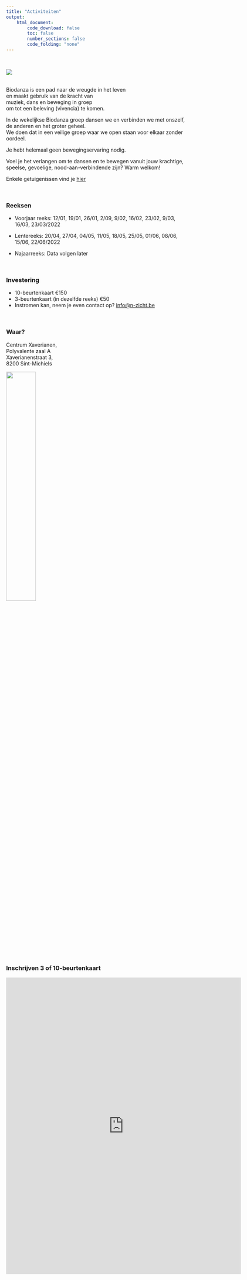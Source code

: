 ```yaml
---
title: "Activiteiten"
output:
    html_document:
        code_download: false
        toc: false
        number_sections: false
        code_folding: "none"
---
```


</br> 

![](./figs/2022-Biodanza-flyerWebsite.png)  

</br>
Biodanza is een pad naar de vreugde in het leven  
en maakt gebruik van de kracht van  
muziek, dans en beweging in groep  
om tot een beleving (vivencia) te komen.  

In de wekelijkse Biodanza groep dansen we en verbinden we met onszelf, de anderen en het groter geheel.   
We doen dat in een veilige groep waar we open staan voor elkaar zonder oordeel.

Je hebt helemaal geen bewegingservaring nodig.

Voel je het verlangen om te dansen en te bewegen vanuit jouw krachtige, speelse, gevoelige, nood-aan-verbindende zijn? Warm welkom!

Enkele getuigenissen vind je [hier](getuigenissen.html)

</br>

### Reeksen

- Voorjaar reeks: 12/01, 19/01, 26/01, 2/09, 9/02, 16/02, 23/02, 9/03, 16/03, 23/03/2022  

- Lentereeks: 20/04, 27/04, 04/05, 11/05, 18/05, 25/05, 01/06, 08/06, 15/06, 22/06/2022

- Najaarreeks: Data volgen later

</br>

### Investering
  
  - 10-beurtenkaart €150
  - 3-beurtenkaart (in dezelfde reeks) €50
  - Instromen kan, neem je even contact op? [info@n-zicht.be](mailto:info@n-zicht.be) 

</br>

### Waar? 

Centrum Xaverianen,  
Polyvalente zaal A  
Xaverianenstraat 3,  
8200 Sint-Michiels

![](https://www.brugge.be/files/uploads/imagecache/Origineel/images/news/xaverianen_ingang.jpg){width=40%}

</br>

### Inschrijven 3 of 10-beurtenkaart 

<iframe src="https://docs.google.com/forms/d/e/1FAIpQLSd2dkSJv37Rs-5_Hu0SLuAw2dsyyqJxzkj5zpcEtANVAFqH1g/viewform?embedded=true" width="640" height="808" frameborder="0" marginwidth="0" marginheight="0">Laden…</iframe>
